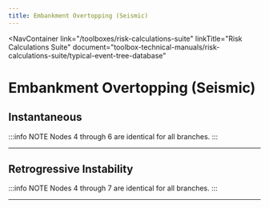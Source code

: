 ```yaml
---
title: Embankment Overtopping (Seismic)
---
```



<NavContainer
  link="/toolboxes/risk-calculations-suite"
  linkTitle="Risk Calculations Suite"
  document="toolbox-technical-manuals/risk-calculations-suite/typical-event-tree-database"
></NavContainer>

# Embankment Overtopping (Seismic)

## Instantaneous

<FigureNoRef 
    src="/figures/toolbox-technical-manuals/risk-calculations-suite/typical-event-tree-database/v1.5/Embankment-Overtopping-Seismic-1.png" 
    alt="Seismic Embankment Deformation event tree" />

:::info NOTE
Nodes 4 through 6 are identical for all branches.
:::

---

## Retrogressive Instability

<FigureNoRef 
    src="/figures/toolbox-technical-manuals/risk-calculations-suite/typical-event-tree-database/v1.5/Embankment-Overtopping-Seismic-2.png" 
    alt="Seismic Embankment Deformation event tree" />

:::info NOTE
Nodes 4 through 7 are identical for all branches.
:::

---
